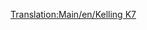 [[Translation:Main/en/Kelling K7]]
{{Template:Aeronaves/Es
|Nombre=Kelling K7
|Imagen=[[File:en/KellingK7.png|Kelling K7]]
|Precio=82.030 € (41.015 £)
|Velocidad=947 km/h (592 mph)
|Coste-anual=12.936 € (6,468 £)
|Diseño=2036
|Duración=25
|Capacidad=180 pasajeros y 60 sacos de correo
|
|Descripción=Avión futurista. Kelling es una empresa desconocida.
|Vida-real=Ficiticio
}}